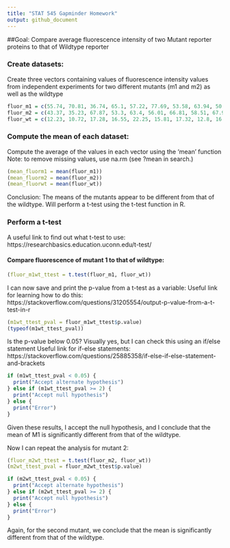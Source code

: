 ```yaml
---
title: "STAT 545 Gapminder Homework"
output: github_document
---
```

##Goal: Compare average fluorescence intensity of two Mutant reporter proteins to that of Wildtype reporter

### Create datasets:

Create three vectors containing values of fluorescence intensity values from independent experiments for two different mutants (m1 and m2) as well as the wildtype
```r
 
fluor_m1 = c(55.74, 70.81, 36.74, 65.1, 57.22, 77.69, 53.58, 63.94, 50.8, 64.05, 45.09, 58.86)
fluor_m2 = c(43.37, 35.23, 67.87, 53.3, 63.4, 56.01, 66.81, 58.51, 67.98, 53.34, 66.42, 45.71)
fluor_wt = c(12.23, 10.72, 17.28, 16.55, 22.25, 15.81, 17.32, 12.8, 16.5, 14.71, 19.71, 17.86)
```

### Compute the mean of each dataset: 
Compute the average of the values in each vector using the 'mean' function
Note: to remove missing values, use na.rm (see ?mean in search.)

```r
(mean_fluorm1 = mean(fluor_m1))
(mean_fluorm2 = mean(fluor_m2))
(mean_fluorwt = mean(fluor_wt))

```
Conclusion: The means of the mutants appear to be different from that of the wildtype. Will perform a t-test using the t-test function in R. 

### Perform a t-test
A useful link to find out what t-test to use: https://researchbasics.education.uconn.edu/t-test/

#### Compare fluorescence of mutant 1 to that of wildtype:
```r
(fluor_m1wt_ttest = t.test(fluor_m1, fluor_wt))
```

I can now save and print the p-value from a t-test as a variable: 
Useful link for learning how to do this: https://stackoverflow.com/questions/31205554/output-p-value-from-a-t-test-in-r
```r
(m1wt_ttest_pval = fluor_m1wt_ttest$p.value)
(typeof(m1wt_ttest_pval))
```
Is the p-value below 0.05? Visually yes, but I can check this using an if/else statement
Useful link for if-else statements: https://stackoverflow.com/questions/25885358/if-else-if-else-statement-and-brackets

```r
if (m1wt_ttest_pval < 0.05) {
  print("Accept alternate hypothesis")
} else if (m1wt_ttest_pval >= 2) {
  print("Accept null hypothesis")
} else {
  print("Error")
}
```
Given these results, I accept the null hypothesis, and I conclude that the mean of M1 is significantly different from that of the wildtype. 

Now  I can repeat the analysis for mutant 2: 
```r
(fluor_m2wt_ttest = t.test(fluor_m2, fluor_wt))
(m2wt_ttest_pval = fluor_m2wt_ttest$p.value)

if (m2wt_ttest_pval < 0.05) {
  print("Accept alternate hypothesis")
} else if (m2wt_ttest_pval >= 2) {
  print("Accept null hypothesis")
} else {
  print("Error")
}
```
Again, for the second mutant, we conclude that the mean is significantly different from that of the wildtype. 
